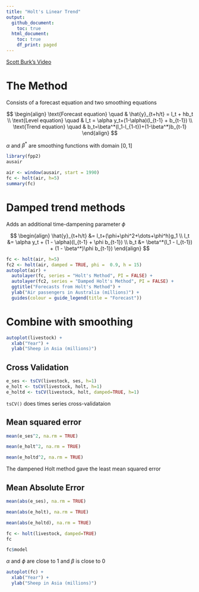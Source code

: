 ```yaml
---
title: "Holt's Linear Trend"
output:
  github_document:
    toc: true
  html_document:
    toc: true
    df_print: paged
---
```


[Scott Burk's Video](https://www.youtube.com/watch?v=Nrt3kNEHb4I&list=PLX-TyAzMwGs-I3i5uiCin37VFMSy4c50F&index=15)

# The Method

Consists of a forecast equation and two smoothing equations

$$
\begin{align}
\text{Forecast equation} \quad & \hat{y}_{t+h/t} = l_t + hb_t \\
\text{Level equation} \quad & l_t = \alpha y_t+(1-\alpha)(l_{t-1} + b_{t-1}) \\
\text{Trend equation} \quad & b_t=\beta^*(l_1-l_{1-t})+(1-\beta^*)b_{t-1}
\end{align}
$$

$\alpha$ and $\beta^*$ are smoothing functions with domain $[0,1]$

```r
library(fpp2)
ausair
```

```r
air <- window(ausair, start = 1990)
fc <- holt(air, h=5)
summary(fc)
```

# Damped trend methods

Adds an additional time-dampening parameter $\phi$

$$
\begin{align}
\hat{y}_{t+h/t} &= l_t+(\phi+\phi^2+\dots+\phi^h)g_1 \\
l_t &= \alpha y_t + (1 - \alpha)(l_{t-1} + \phi b_{t-1}) \\
b_t &= \beta^*(l_1 - l_{t-1}) + (1 - \beta^*)\phi b_{t-1})
\end{align}
$$

```r
fc <- holt(air, h=5)
fc2 <- holt(air, damped = TRUE, phi =  0.9, h = 15)
autoplot(air) +
  autolayer(fc, series = "Holt's Method", PI = FALSE) +
  autolayer(fc2, series = "Damped Holt's Method", PI = FALSE) +
  ggtitle("Forecasts from Holt's Method") +
  ylab("Air passengers in Australia (millions)") +
  guides(colour = guide_legend(title = "Forecast"))
```

# Combine with smoothing

```r
autoplot(livestock) +
  xlab("Year") +
  ylab("Sheep in Asia (millions)")
```

## Cross Validation

```r
e_ses <- tsCV(livestock, ses, h=1)
e_holt <- tsCV(livestock, holt, h=1)
e_holtd <- tsCV(livestock, holt, damped=TRUE, h=1)
```

`tsCV()` does times series cross-validataion

## Mean squared error

```r
mean(e_ses^2, na.rm = TRUE)
```
```r
mean(e_holt^2, na.rm = TRUE)
```
```r
mean(e_holtd^2, na.rm = TRUE)
```

The dampened Holt method gave the least mean squared error

## Mean Absolute Error

```r
mean(abs(e_ses), na.rm = TRUE)
```

```r
mean(abs(e_holt), na.rm = TRUE)
```

```r
mean(abs(e_holtd), na.rm = TRUE)
```

```r
fc <- holt(livestock, damped=TRUE)
fc
```

```r
fc$model
```

$\alpha$ and $\phi$ are close to 1 and $\beta$ is close to 0

```r
autoplot(fc) +
  xlab("Year") +
  ylab("Sheep in Asia (millions)")
```


